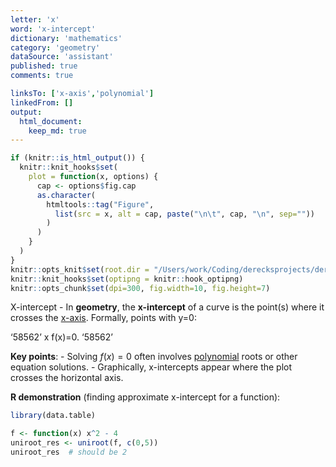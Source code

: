 ```yaml
---
letter: 'x'
word: 'x-intercept'
dictionary: 'mathematics'
category: 'geometry'
dataSource: 'assistant'
published: true
comments: true

linksTo: ['x-axis','polynomial']
linkedFrom: []
output:
  html_document:
    keep_md: true
---
```


```r
if (knitr::is_html_output()) {
  knitr::knit_hooks$set(
    plot = function(x, options) {
      cap <- options$fig.cap
      as.character(
        htmltools::tag("Figure",
          list(src = x, alt = cap, paste("\n\t", cap, "\n", sep=""))
        )
      )
    }
  )
}
knitr::opts_knit$set(root.dir = "/Users/work/Coding/derecksprojects/derecksnotes.com-playground/derecksnotes.com/client/src/app/dictionaries/mathematics/definitions")
knitr::knit_hooks$set(optipng = knitr::hook_optipng)
knitr::opts_chunk$set(dpi=300, fig.width=10, fig.height=7)
```

<a id="x-intercept">X-intercept</a> - In **geometry**, the **x-intercept** of a curve is the point(s) where it crosses the [x-axis](#x-axis). Formally, points with y=0:

'58562'
\text{Find } x \text{ such that } f(x)=0.
'58562'

**Key points**:
- Solving $f(x)=0$ often involves [polynomial](#polynomial) roots or other equation solutions.
- Graphically, x-intercepts appear where the plot crosses the horizontal axis.

**R demonstration** (finding approximate x-intercept for a function):

```r
library(data.table)

f <- function(x) x^2 - 4
uniroot_res <- uniroot(f, c(0,5))
uniroot_res  # should be 2
```
